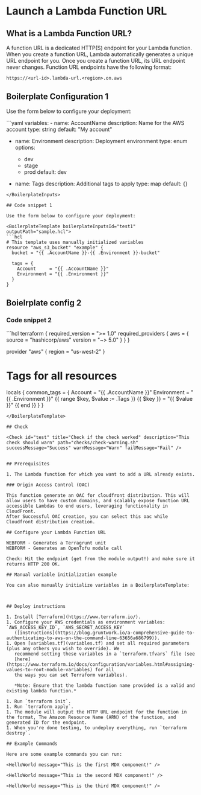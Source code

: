 # Launch a Lambda Function URL

## What is a Lambda Function URL?

A function URL is a dedicated HTTP(S) endpoint for your Lambda function. When you create a function URL, Lambda automatically generates a unique URL endpoint for you. Once you create a function URL, its URL endpoint never changes. Function URL endpoints have the following format:

```
https://<url-id>.lambda-url.<region>.on.aws
```

## Boilerplate Configuration 1

Use the form below to configure your deployment:

<BoilerplateInputs id="test1">
```yaml
variables:
  - name: AccountName
    description: Name for the AWS account
    type: string
    default: "My account"
    
  - name: Environment
    description: Deployment environment
    type: enum
    options:
      - dev
      - stage
      - prod
    default: dev
    
  - name: Tags
    description: Additional tags to apply
    type: map
    default: {}
```
</BoilerplateInputs>

## Code snippet 1

Use the form below to configure your deployment:

<BoilerplateTemplate boilerplateInputsId="test1" outputPath="sample.hcl">
```hcl
# This template uses manually initialized variables
resource "aws_s3_bucket" "example" {
  bucket = "{{ .AccountName }}-{{ .Environment }}-bucket"
  
  tags = {
    Account     = "{{ .AccountName }}"
    Environment = "{{ .Environment }}"
  }
}
```
</BoilerplateTemplate>

## Boielrplate config 2

<BoilerplateInputs id="test2" templatePath="." />

### Code snippet 2

<BoilerplateTemplate boilerplateInputsId="test2" outputPath="/a/b.hcl">
```hcl
terraform {
  required_version = ">= 1.0"
  required_providers {
    aws = {
      source  = "hashicorp/aws"
      version = "~> 5.0"
    }
  }
}

provider "aws" {
  region = "us-west-2"
}

# Tags for all resources
locals {
  common_tags = {
    Account     = "{{ .AccountName }}"
    Environment = "{{ .Environment }}"
    {{ range $key, $value := .Tags }}
    {{ $key }} = "{{ $value }}"
    {{ end }}
  }
}
```
</BoilerplateTemplate>

## Check

<Check id="test" title="Check if the check worked" description="This check should warn" path="checks/check-warning.sh" successMessage="Success" warnMessage="Warn" failMessage="Fail" />


## Prerequisites

1. The Lambda function for which you want to add a URL already exists.

### Origin Access Control (OAC)

This function generate an OAC for cloudfront distribution. This will allow users to have custom domains, and scalably expose function URL accessible Lambdas to end users, leveraging functionality in CloudFront.
After Successful OAC creation, you can select this oac while Cloudfront distribution creation.

## Configure your Lambda Function URL

WEBFORM - Generates a Terragrunt unit 
WEBFORM - Generates an OpenTofu module call

Check: Hit the endpoint (get from the module output!) and make sure it returns HTTP 200 OK.

## Manual variable initialization example

You can also manually initialize variables in a BoilerplateTemplate:



## Deploy instructions

1. Install [Terraform](https://www.terraform.io/).
1. Configure your AWS credentials as environment variables: `AWS_ACCESS_KEY_ID`, `AWS_SECRET_ACCESS_KEY`
   ([instructions](https://blog.gruntwork.io/a-comprehensive-guide-to-authenticating-to-aws-on-the-command-line-63656a686799)).
1. Open [variables.tf](variables.tf) and set all required parameters (plus any others you wish to override). We
   recommend setting these variables in a `terraform.tfvars` file (see
   [here](https://www.terraform.io/docs/configuration/variables.html#assigning-values-to-root-module-variables) for all
   the ways you can set Terraform variables).

   *Note: Ensure that the lambda function name provided is a valid and existing lambda function.* 

1. Run `terraform init`.
1. Run `terraform apply`.
1. The module will output the HTTP URL endpoint for the function in the format, The Amazon Resource Name (ARN) of the function, and generated ID for the endpoint.
1. When you're done testing, to undeploy everything, run `terraform destroy`.

## Example Commands

Here are some example commands you can run:

<HelloWorld message="This is the first MDX component!" />

<HelloWorld message="This is the second MDX component!" />

<HelloWorld message="This is the third MDX component!" />


